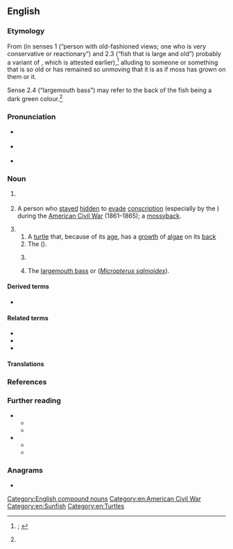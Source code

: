 ==English==
{{was wotd|2021|October|6}}

===Etymology===
{{multiple images
|direction = vertical
|image1 = Chelydra serpentina at Waubay National Wildlife Refuge, South Dakota, USA.jpg
|image2 = Largemouth bass fish underwater animal in natural habitat micropterus salmoides.jpg
|caption2 = Two animals known as mossbacks: a {{vern|common snapping turtle}} ({{taxlink|Chelydra serpentina|species|ver=210903}}; ''top''; ''sense 3.2'') at the {{w|Waubay National Wildlife Refuge}} in [[South Dakota]], USA; and a [[largemouth bass]] (''[[Micropterus salmoides]]''; ''bottom''; ''sense 3.4'').
}}

From {{compound|en|moss|back|type=bahuvrihi|notext=1}} (in senses 1 (“person with old-fashioned views; one who is very conservative or reactionary”) and 2.3 (“fish that is large and old”) probably a variant of {{m|en|mossyback}}, which is attested earlier),<ref name="OED">{{R:OED Online|pos=n|id=122569|date=December 2020|nodot=1}}; {{R:Lexico|pos=n}}</ref> alluding to someone or something that is so old or has remained so unmoving that it is as if moss has grown on them or it.

Sense 2.4 (“largemouth bass”) may refer to the back of the fish being a dark green colour.<ref name="OED"/>

===Pronunciation===
* {{a|RP}} {{IPA|en|/ˈmɒsbæk/}}
* {{a|GA}} {{IPA|en|/ˈmɔsˌbæk/|/ˈmɑs-/}}
* {{hyphenation|en|moss|back}}

===Noun===
{{en-noun}} {{term-label|en|chiefly|US}}

# {{lb|en|informal}} {{synonym of|en|mossyback|t=a [[person]] with [[old-fashioned#Adjective|old-fashioned]] [[view#Noun|views]]; hence, one who is very [[conservative#Adjective|conservative]] or [[reactionary#Adjective|reactionary]]}}
#: {{synonyms|en|conservative|reactionary|retrograde|traditionalist}}
# {{lb|en|informal|historical}} A person who [[stay#Verb|stayed]] [[hidden#Adjective|hidden]] to [[evade]] [[conscription]] (especially by the {{w|Confederate States Army}}) during the [[American Civil War]] (1861–1865); a [[mossyback]].
# {{non-gloss definition|Senses relating to animals.}}
## A [[turtle#Noun|turtle]] that, because of its [[age#Noun|age]], has a [[growth]] of [[alga]]e on its [[back#Noun|back]]
## The {{vern|common snapping turtle}} ({{taxlink|Chelydra serpentina|species|ver=210903}}).
## {{lb|en|fishing}} {{synonym of|en|mossyback|t=a [[fish#Noun|fish]] that is [[large#Adjective|large]] and [[old#Adjective|old]], especially one that has algae [[grow#Verb|growing]] on its back}}
## The [[largemouth bass]] or {{vern|moss bass}} (''[[Micropterus salmoides]]'').

====Derived terms====
* {{l|en|mossbacked}}

====Related terms====
* {{l|en|a rolling stone gathers no moss}}
* {{l|en|mossyback}}
* {{l|en|mossybacked}}

====Translations====
{{trans-see|person with old-fashioned views; hence, one who is very conservative or reactionary|mossyback}}

{{trans-top|person who stayed hidden to evade conscription during the American Civil War}}
{{trans-mid}}
{{trans-bottom}}

{{trans-top|turtle that has a growth of algae on its back}}
{{trans-mid}}
{{trans-bottom}}

{{trans-see|''Chelydra serpentina''|common snapping turtle}}
{{trans-see|fish that is large and old|mossyback}}
{{trans-see|''Micropterus salmoides''|largemouth bass}}

===References===
<references/>

===Further reading===
* {{pedia|common snapping turtle}}
** {{commonslite|Chelydra serpentina|i=1}}
** {{specieslite|Chelydra serpentina|i=1}}
* {{pedia|largemouth bass}}
** {{commonslite|Micropterus salmoides|i=1}}
** {{specieslite|Micropterus salmoides|i=1}}

===Anagrams===
* {{anagrams|en|a=abckmoss|sambocks}}

[[Category:English compound nouns]]
[[Category:en:American Civil War]]
[[Category:en:Sunfish]]
[[Category:en:Turtles]]